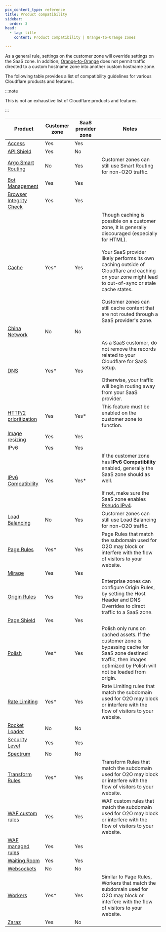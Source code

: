 ```yaml
---
pcx_content_type: reference
title: Product compatibility
sidebar:
  order: 3
head:
  - tag: title
    content: Product compatibility | Orange-to-Orange zones

---
```


As a general rule, settings on the customer zone will override settings on the SaaS zone. In addition, [Orange-to-Orange](/cloudflare-for-platforms/cloudflare-for-saas/saas-customers/) does not permit traffic directed to a custom hostname zone into another custom hostname zone.

The following table provides a list of compatibility guidelines for various Cloudflare products and features.

:::note


This is not an exhaustive list of Cloudflare products and features.


:::

| Product                                                                                             | Customer zone | SaaS provider zone | Notes                                                                                                                                                                                                                                                                                                                                                             |
| --------------------------------------------------------------------------------------------------- | ------------- | ------------------ | ----------------------------------------------------------------------------------------------------------------------------------------------------------------------------------------------------------------------------------------------------------------------------------------------------------------------------------------------------------------- |
| [Access](/cloudflare-for-platforms/cloudflare-for-saas/security/secure-with-access/)                | Yes           | Yes                |                                                                                                                                                                                                                                                                                                                                                                   |
| [API Shield](/api-shield/)                                                                          | Yes           | No                 |                                                                                                                                                                                                                                                                                                                                                                   |
| [Argo Smart Routing](/argo-smart-routing/)                                                          | No            | Yes                | Customer zones can still use Smart Routing for non-O2O traffic.                                                                                                                                                                                                                                                                                                   |
| [Bot Management](/bots/plans/bm-subscription/)                                                      | Yes         | Yes              |                                                                                                                                                                                                                                                                                       |
| [Browser Integrity Check](/waf/tools/browser-integrity-check/)                                      | Yes           | Yes                |                                                                                                                                                                                                                                                                                                                                                                   |
| [Cache](/cache/)                                                                                    | Yes\*         | Yes                | Though caching is possible on a customer zone, it is generally discouraged (especially for HTML).<br/><br/>Your SaaS provider likely performs its own caching outside of Cloudflare and caching on your zone might lead to out-of-sync or stale cache states.<br/><br/>Customer zones can still cache content that are not routed through a SaaS provider's zone. |
| [China Network](/china-network/)                                                                    | No            | No                 |                                                                                                                                                                                                                                                                                                                                                                   |
| [DNS](/dns/)                                                                                        | Yes\*         | Yes                | As a SaaS customer, do not remove the records related to your Cloudflare for SaaS setup.<br/><br/>Otherwise, your traffic will begin routing away from your SaaS provider.                                                                                                                                                                                        |
| [HTTP/2 prioritization](https://blog.cloudflare.com/better-http-2-prioritization-for-a-faster-web/) | Yes           | Yes\*              | This feature must be enabled on the customer zone to function.                                                                                                                                                                                                                                                                                                    |
| [Image resizing](/images/transform-images/)                                                         | Yes           | Yes                |                                                                                                                                                                                                                                                                                                                                                                   |
| IPv6                                                                                                | Yes           | Yes                |                                                                                                                                                                                                                                                                                                                                                                   |
| [IPv6 Compatibility](/network/ipv6-compatibility/)                                                  | Yes           | Yes\*              | If the customer zone has **IPv6 Compatibility** enabled, generally the SaaS zone should as well.<br/><br/>If not, make sure the SaaS zone enables [Pseudo IPv4](/network/pseudo-ipv4/).                                                                                                                                                                           |
| [Load Balancing](/load-balancing/)                                                                  | No            | Yes                | Customer zones can still use Load Balancing for non-O2O traffic.                                                                                                                                                                                                                                                                                                  |
| [Page Rules](/rules/page-rules/)                                                                    | Yes\*         | Yes                | Page Rules that match the subdomain used for O2O may block or interfere with the flow of visitors to your website.                                                                                                                                                                                                                                                |
| [Mirage](/speed/optimization/images/mirage/)                                                        | Yes           | Yes                |                                                                                                                                                                                                                                                                                                                                                                   |
| [Origin Rules](/rules/origin-rules/)                                                                | Yes           | Yes                | Enterprise zones can configure Origin Rules, by setting the Host Header and DNS Overrides to direct traffic to a SaaS zone.                                                                                                                                                                                                                                       |
| [Page Shield](/page-shield/)                                                                        | Yes           | Yes                | |
| [Polish](/images/polish/)                                                                           | Yes\*         | Yes                | Polish only runs on cached assets. If the customer zone is bypassing cache for SaaS zone destined traffic, then images optimized by Polish will not be loaded from origin.                                                                                                                                                                                        |
| [Rate Limiting](/waf/rate-limiting-rules/)                                                          | Yes\*         | Yes                | Rate Limiting rules that match the subdomain used for O2O may block or interfere with the flow of visitors to your website.                                                                                                                                                                                                                                       |
| [Rocket Loader](/speed/optimization/content/rocket-loader/)                                         | No            | No                 |                                                                                                                                                                                                                                                                                                                                                                   |
| [Security Level](/waf/tools/security-level/)                                                        | Yes           | Yes                |                                                                                                                                                                                                                                                                                                                                                                   |
| [Spectrum](/spectrum/)                                                                              | No            | No                 |                                                                                                                                                                                                                                                                                                                                                                   |
| [Transform Rules](/rules/transform/)                                                                | Yes\*         | Yes                | Transform Rules that match the subdomain used for O2O may block or interfere with the flow of visitors to your website.                                                                                                                                                                                                                                           |
| [WAF custom rules](/waf/custom-rules/)                                                              | Yes           | Yes                | WAF custom rules that match the subdomain used for O2O may block or interfere with the flow of visitors to your website.                                                                                                                                                                                                                                          |
| [WAF managed rules](/waf/managed-rules/)                                                            | Yes           | Yes                |                                                                                                                                                                                                                                                                                                                                                                   |
| [Waiting Room](/waiting-room/)                                                                      | Yes           | Yes                |                                                                                                                                                                                                                                                                                                                                                                   |
| [Websockets](/network/websockets/)                                                                  | No            | No                 |                                                                                                                                                                                                                                                                                                                                                                   |
| [Workers](/workers/)                                                                                | Yes\*         | Yes                | Similar to Page Rules, Workers that match the subdomain used for O2O may block or interfere with the flow of visitors to your website.                                                                                                                                                                                                                            |
| [Zaraz](/zaraz/)                                                                                    | Yes           | No                 |                                                                                                                                                                                                                                                                                                                                                                   |
